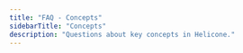```yaml
---
title: "FAQ - Concepts"
sidebarTitle: "Concepts"
description: "Questions about key concepts in Helicone."
---
```


<CardGroup cols={1} gap="medium">
  <Card
    title="Secret vs Public Key »"
    icon="key"
    href="/faq/secret-vs-public-key"
    description="Understanding the difference between secret and public API keys in Helicone."
    horizontal
    iconType="light"
  />
</CardGroup>
